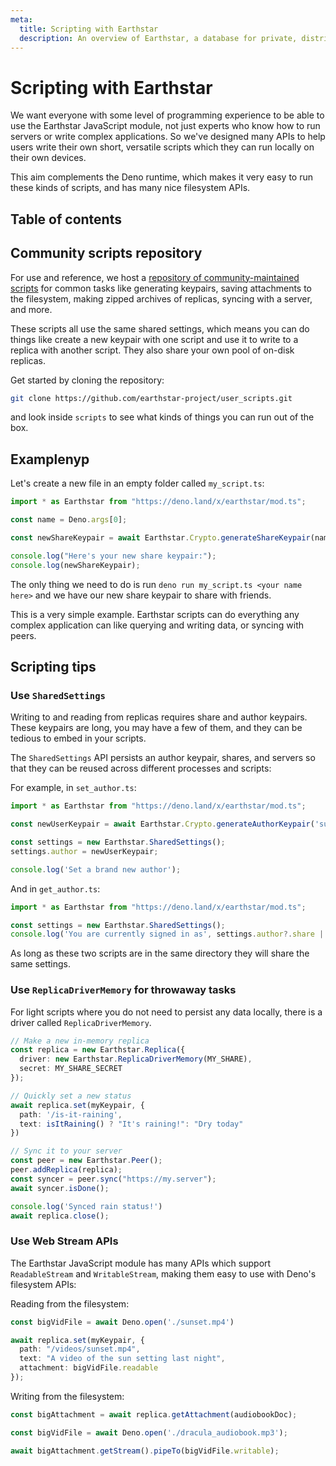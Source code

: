 ```yaml
---
meta:
  title: Scripting with Earthstar
  description: An overview of Earthstar, a database for private, distributed, offline-first applications.
---
```


# Scripting with Earthstar

We want everyone with some level of programming experience to be able to use the Earthstar JavaScript module, not just experts who know how to run servers or write complex applications. So we've designed many APIs to help users write their own short, versatile scripts which they can run locally on their own devices.

This aim complements the Deno runtime, which makes it very easy to run these kinds of scripts, and has many nice filesystem APIs.

## Table of contents

## Community scripts repository

For use and reference, we host a [repository of community-maintained scripts](https://github.com/earthstar-project/user_scripts) for common tasks like generating keypairs, saving attachments to the filesystem, making zipped archives of replicas, syncing with a server, and more.

These scripts all use the same shared settings, which means you can do things like create a new keypair with one script and use it to write to a replica with another script. They also share your own pool of on-disk replicas.

Get started by cloning the repository:

```bash
git clone https://github.com/earthstar-project/user_scripts.git
```

and look inside `scripts` to see what kinds of things you can run out of the box.

## Examplenyp

Let's create a new file in an empty folder called `my_script.ts`:

```ts
import * as Earthstar from "https://deno.land/x/earthstar/mod.ts";

const name = Deno.args[0];

const newShareKeypair = await Earthstar.Crypto.generateShareKeypair(name);

console.log("Here's your new share keypair:");
console.log(newShareKeypair);
```

The only thing we need to do is run `deno run my_script.ts <your name here>` and we have our new share keypair to share with friends.

This is a very simple example. Earthstar scripts can do everything any complex application can like querying and writing data, or syncing with peers.



## Scripting tips

### Use `SharedSettings`

Writing to and reading from replicas requires share and author keypairs. These keypairs are long, you may have a few of them, and they can be tedious to embed in your scripts.

The `SharedSettings` API persists an author keypair, shares, and servers so that they can be reused across different processes and scripts:

For example, in `set_author.ts`:

```ts
import * as Earthstar from "https://deno.land/x/earthstar/mod.ts";

const newUserKeypair = await Earthstar.Crypto.generateAuthorKeypair('suzy');

const settings = new Earthstar.SharedSettings();
settings.author = newUserKeypair;

console.log('Set a brand new author');
```

And in `get_author.ts`:

```ts
import * as Earthstar from "https://deno.land/x/earthstar/mod.ts";

const settings = new Earthstar.SharedSettings();
console.log('You are currently signed in as', settings.author?.share || 'no-one!');
```

As long as these two scripts are in the same directory they will share the same settings.

### Use `ReplicaDriverMemory` for throwaway tasks

For light scripts where you do not need to persist any data locally, there is a driver called `ReplicaDriverMemory`. 

```ts
// Make a new in-memory replica
const replica = new Earthstar.Replica({
  driver: new Earthstar.ReplicaDriverMemory(MY_SHARE),
  secret: MY_SHARE_SECRET
});

// Quickly set a new status
await replica.set(myKeypair, {
  path: '/is-it-raining',
  text: isItRaining() ? "It's raining!": "Dry today"
})

// Sync it to your server
const peer = new Earthstar.Peer();
peer.addReplica(replica);
const syncer = peer.sync("https://my.server");
await syncer.isDone();

console.log('Synced rain status!')
await replica.close();
```

### Use Web Stream APIs

The Earthstar JavaScript module has many APIs which support `ReadableStream` and `WritableStream`, making them easy to use with Deno's filesystem APIs:

Reading from the filesystem: 
```ts
const bigVidFile = await Deno.open('./sunset.mp4')

await replica.set(myKeypair, {
  path: "/videos/sunset.mp4",
  text: "A video of the sun setting last night",
  attachment: bigVidFile.readable
});
```

Writing from the filesystem:
```ts
const bigAttachment = await replica.getAttachment(audiobookDoc);

const bigVidFile = await Deno.open('./dracula_audiobook.mp3');

await bigAttachment.getStream().pipeTo(bigVidFile.writable);
```